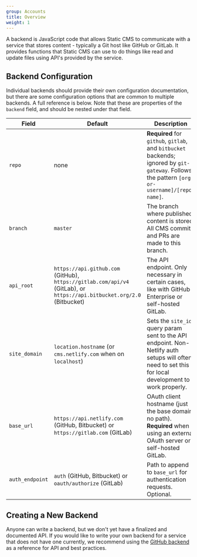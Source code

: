 ```yaml
---
group: Accounts
title: Overview
weight: 1
---
```


A backend is JavaScript code that allows Static CMS to communicate with a service that stores content - typically a Git host like GitHub or GitLab. It provides functions that Static CMS can use to do things like read and update files using API's provided by the service.

## Backend Configuration

Individual backends should provide their own configuration documentation, but there are some configuration options that are common to multiple backends. A full reference is below. Note that these are properties of the `backend` field, and should be nested under that field.

| Field           | Default                                                        | Description                                                                                                                                          |
| --------------- | -------------------------------------------------------------- | ---------------------------------------------------------------------------------------------------------------------------------------------------- |
| `repo`          | none                                                           | **Required** for `github`, `gitlab`, and `bitbucket` backends; ignored by `git-gateway`. Follows the pattern `[org-or-username]/[repo-name]`.                                    |
| `branch`        | `master`                                                       | The branch where published content is stored. All CMS commits and PRs are made to this branch.                                                       |
| `api_root`      | `https://api.github.com` (GitHub), `https://gitlab.com/api/v4` (GitLab), or `https://api.bitbucket.org/2.0` (Bitbucket)  | The API endpoint. Only necessary in certain cases, like with GitHub Enterprise or self-hosted GitLab.                                                                      |
| `site_domain`   | `location.hostname` (or `cms.netlify.com` when on `localhost`) | Sets the `site_id` query param sent to the API endpoint. Non-Netlify auth setups will often need to set this for local development to work properly. |
| `base_url`      | `https://api.netlify.com` (GitHub, Bitbucket) or `https://gitlab.com` (GitLab)                                     | OAuth client hostname (just the base domain, no path). **Required** when using an external OAuth server or self-hosted GitLab.                               |
| `auth_endpoint` | `auth` (GitHub, Bitbucket) or `oauth/authorize` (GitLab)                  | Path to append to `base_url` for authentication requests. Optional.                                                                                  |

## Creating a New Backend

Anyone can write a backend, but we don't yet have a finalized and documented API. If you would like to write your own backend for a service that does not have one currently, we recommend using the [GitHub backend](https://github.com/StaticJsCMS/static-cms/tree/main/src/backends/github) as a reference for API and best practices.

